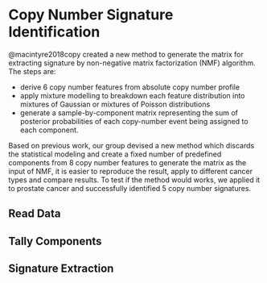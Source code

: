# Copy Number Signature Identification {#cnsig}

@macintyre2018copy created a new method to generate the matrix for extracting signature by non-negative matrix factorization (NMF) algorithm. The steps are:

- derive 6 copy number features from absolute copy number profile
- apply mixture modelling to breakdown each feature distribution into mixtures of Gaussian or mixtures of Poisson distributions
- generate a sample-by-component matrix representing the sum of posterior probabilities of each copy-number event being assigned to each component.

Based on previous work, our group devised a new method which discards the statistical modeling and create a fixed number of predefined components from 8 copy number features to generate the matrix as the input of NMF,
it is easier to reproduce the result, apply to different cancer types and compare results.
To test if the method would works, we applied it to prostate cancer and successfully identified 5 copy number signatures.

## Read Data {-}

## Tally Components {-}

## Signature Extraction {-}

